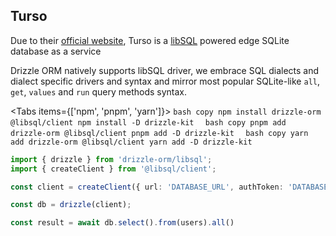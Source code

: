
## Turso
Due to their [official website](https://turso.tech/), 
Turso is a [libSQL](https://github.com/libsql/libsql) powered edge SQLite database as a service
  
Drizzle ORM natively supports libSQL driver, 
we embrace SQL dialects and dialect specific drivers and syntax and mirror most popular 
SQLite-like `all`, `get`, `values` and `run` query methods syntax.

<Tabs items={['npm', 'pnpm', 'yarn']}>
  <Tab>
    ```bash copy
    npm install drizzle-orm @libsql/client
    npm install -D drizzle-kit 
    ```
  </Tab>
  <Tab>
    ```bash copy
    pnpm add drizzle-orm @libsql/client
    pnpm add -D drizzle-kit 
    ```
  </Tab>
  <Tab>
    ```bash copy
    yarn add drizzle-orm @libsql/client
    yarn add -D drizzle-kit 
    ```
  </Tab>
</Tabs>

```typescript copy
import { drizzle } from 'drizzle-orm/libsql';
import { createClient } from '@libsql/client';

const client = createClient({ url: 'DATABASE_URL', authToken: 'DATABASE_AUTH_TOKEN' });

const db = drizzle(client);

const result = await db.select().from(users).all()
```
